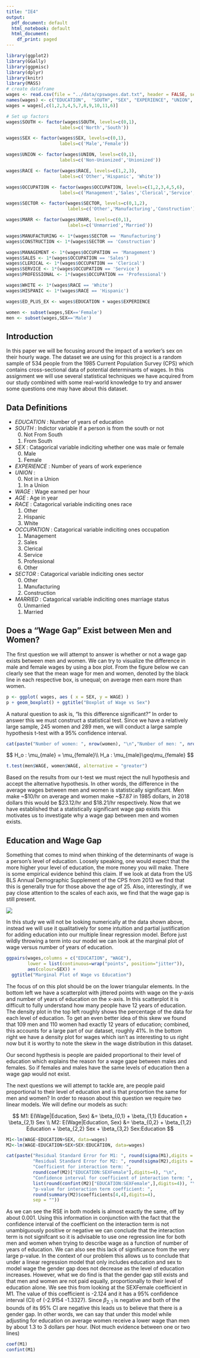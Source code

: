 ```yaml
---
title: "IE4"
output:
  pdf_document: default
  html_notebook: default
  html_document:
    df_print: paged
---
```


```r
library(ggplot2)
library(GGally)
library(ggpmisc)
library(dplyr)
library(knitr)
library(MASS)
# create dataframe
wages <- read.csv(file = "../data/cpswages.dat.txt", header = FALSE, sep=" ")
names(wages) <- c("EDUCATION",	"SOUTH", "SEX", "EXPERIENCE", "UNION",  "WAGE", "AGE", "RACE", "OCCUPATION", "SECTOR", "MARR")
wages = wages[,c(1,2,3,4,5,7,8,9,10,11,6)]

# Set up factors
wages$SOUTH <- factor(wages$SOUTH, levels=c(0,1),
                    labels=c('North','South'))

wages$SEX <- factor(wages$SEX, levels=c(0,1),
                    labels=c('Male','Female'))

wages$UNION <- factor(wages$UNION, levels=c(0,1),
                    labels=c('Non-Unionized','Unionized'))

wages$RACE <- factor(wages$RACE, levels=c(1,2,3),
                    labels=c('Other','Hispanic', 'White'))

wages$OCCUPATION <- factor(wages$OCCUPATION, levels=c(1,2,3,4,5,6),
                    labels=c('Management','Sales','Clerical','Service','Professional','Other'))

wages$SECTOR <- factor(wages$SECTOR, levels=c(0,1,2),
                       labels=c('Other','Manufacturing','Construction'))

wages$MARR <- factor(wages$MARR, levels=c(0,1),
                       labels=c('Unmarried','Married'))

wages$MANUFACTURING <- 1*(wages$SECTOR == 'Manufacturing')
wages$CONSTRUCTION <- 1*(wages$SECTOR == 'Construction')

wages$MANAGEMENT <- 1*(wages$OCCUPATION == 'Management')
wages$SALES <- 1*(wages$OCCUPATION == 'Sales')
wages$CLERICAL <- 1*(wages$OCCUPATION == 'Clerical')
wages$SERVICE <- 1*(wages$OCCUPATION == 'Service')
wages$PROFESSIONAL <- 1*(wages$OCCUPATION == 'Professional')

wages$WHITE <- 1*(wages$RACE == 'White')
wages$HISPANIC <- 1*(wages$RACE == 'Hispanic')

wages$ED_PLUS_EX <- wages$EDUCATION + wages$EXPERIENCE

women <- subset(wages,SEX=='Female')
men <- subset(wages,SEX=='Male')
```

## Introduction
In this paper we will be focusing around the impact of a worker's sex on their hourly wage. The dataset we are using for this project is a random sample of 534 people from the 1985 Current Population Survey (CPS) which contains cross-sectional data of potential determinants of wages. In this assignment we will use several statistical techniques we have acquired from our study combined with some real-world knowledge to try and answer some questions one may have about this dataset.

## Data Definitions

* *EDUCATION* : Number of years of education
* *SOUTH* : Indictor variable if a person is from the south or not
    0. Not From South
    1. From South
* *SEX* : Catagorical variable indiciting whether one was male or female
    0. Male
    1. Female
* *EXPERIENCE* : Number of years of work experience
* *UNION* : 
    0. Not in a Union
    1. In a Union
* *WAGE* : Wage earned per hour
* *AGE* : Age in year
* *RACE* : Catagorical variable indiciting ones race
    1. Other
    2. Hispanic
    3. White
* *OCCUPATION* : Catagorical variable indiciting ones occupation
    1. Management
    2. Sales
    3. Clerical
    4. Service
    5. Professional 
    6. Other
* *SECTOR* : Catagorical variable indiciting ones sector
    0. Other
    1. Manufacturing
    2. Construction
* *MARRIED* : Catagorical variable indiciting ones marriage status
    0. Unmarried
    1. Married


## Does a "Wage Gap" Exist between Men and Women?
The first question we will attempt to answer is whether or not a wage gap exists between men and women. We can try to visualize the difference in male and female wages by using a box plot. From the figure below we can clearly see that the mean wage for men and women, denoted by the black line in each respective box, is unequal; on average men earn more than women.  
```r
p <- ggplot( wages, aes ( x = SEX, y = WAGE) )
p + geom_boxplot() + ggtitle("Boxplot of Wage vs Sex")
```

A natural question to ask is, "Is this difference significant?" In order to answer this we must construct a statistical test. Since we have a relatively large sample, 245 women and 289 men, we will conduct a large sample hypothesis t-test with a 95% confidence interval.
```r
cat(paste("Number of women: ", nrow(women), "\n","Number of men: ", nrow(men), sep = ""))
```

$$
H_o : \mu_{male} = \mu_{female}\\
H_a : \mu_{male}\geq\mu_{female}
$$
```r
t.test(men$WAGE, women$WAGE, alternative = "greater")
```
Based on the results from our t-test we must reject the null hypothesis and accept the alternative hypothesis. In other words, the difference in the average wages between men and women is statistically significant. Men make ~\$10/hr on average and women make ~\$7.87 in 1985 dollars, in 2018 dollars this would be \$23.12/hr and \$18.21/hr respectively. Now that we have established that a statistically significant wage gap exists this motivates us to investigate why a wage gap between men and women exists. 


## Education and Wage Gap

Something that comes to mind when thinking of the determinants of wage is a person's level of education. Loosely speaking, one would expect that the more higher your level of education, the more money you will make. There is some empirical evidence behind this claim. If we look at data from the US BLS Annual Demographic Supplement of the CPS from 2013 we find that this is generally true for those above the age of 25. Also, interestingly, if we pay close attention to the scales of each axis, we find that the wage gap is still present.

![](images/wages_by_edu_over_lifespan.png)

In this study we will not be looking numerically at the data shown above, instead we will use it qualitatively for some intuition and partial justification for adding education into our multiple linear regression model. Before just wildly throwing a term into our model we can look at the marginal plot of wage versus number of years of education.

```r
ggpairs(wages,columns = c("EDUCATION", "WAGE"), 
        lower = list(continuous=wrap("points", position="jitter")), 
        aes(colour=SEX)) + 
  ggtitle("Marginal Plot of Wage vs Education")
```

The focus of on this plot should be on the lower triangular elements. In the bottom left we have a scatterplot with jittered points with wage on the y-axis and number of years of education on the x-axis. In this scatterplot it is difficult to fully understand how many people have 12 years of education. The density plot in the top left roughly shows the percentage of the data for each level of education. To get an even better idea of this skew we found that 109 men and 110 women had exactly 12 years of education; combined, this accounts for a large part of our dataset, roughly 41%. In the bottom right we have a density plot for wages which isn't as interesting to us right now but it is worthy to note the skew in the wage distribution in this dataset. 



Our second hypthesis is people are paided proportional to their level of education which explains the reason for a wage gape between males and females. So if females and males have the same levels of education then a wage gap would not exist. 

The next questions we will attempt to tackle are, are people paid proportional to their level of education and is that proportion the same for men and women? In order to reason about this question we require two linear models. We will define our models as such:

$$
M1: E(Wage|Education, Sex) &= \beta_{0,1} + \beta_{1,1} Education + \beta_{2,1} Sex \\
M2: E(Wage|Education, Sex) &= \beta_{0,2} + \beta_{1,2} Education + \beta_{2,2} Sex + \beta_{3,2} Sex:Education
$$

```r
M1<-lm(WAGE~EDUCATION+SEX, data=wages)
M2<-lm(WAGE~EDUCATION+SEX+SEX:EDUCATION, data=wages)

cat(paste("Residual Standard Error for M1: ", round(sigma(M1),digits = 4), "\n",
          "Residual Standard Error for M2: ", round(sigma(M2),digits = 4), "\n",
          "Coefficient for interaction term: ",
          round(coef(M2)["EDUCATION:SEXFemale"],digits=4), "\n",
          "Confidence interval for coefficient of interaction term: ",
          list(round(confint(M2)["EDUCATION:SEXFemale",],digits=4)), "\n",
          "p-value for interaction term coefficient: ", 
          round(summary(M2)$coefficients[4,4],digits=4),
          sep = ""))

```

As we can see the RSE in both models is almost exactly the same, off by about 0.001. Using this information in conjunction with the fact that the confidence interval of the coefficient on the interaction term is not unambiguously positive or negative we can conclude that the interaction term is not signifcant so it is advisable to use one regression line for both men and women when trying to describe wage as a function of number of years of education. We can also see this lack of significance from the very large p-value. In the context of our problem this allows us to conclude that under a linear regression model that only includes education and sex to model wage the gender gap does not decrease as the level of education increases. However, what we do find is that the gender gap still exists and that men and women are not paid equally, proportionally to their level of education alone. We see this from looking at the SEXFemale coefficient in M1. The value of this coefficient is -2.124 and it has a 95% confidence interval (CI) of (-2.9154 -1.3327). Since $\beta_{2,1}$ is negative and both of the bounds of its 95% CI are negative this leads us to believe that there is a gender gap. In other words, we can say that under this model while adjusting for education on average women receive a lower wage than men by about 1.3 to 3 dollars per hour. (Not much evidence between one or two lines)

```r
coef(M1)
confint(M1)
```

